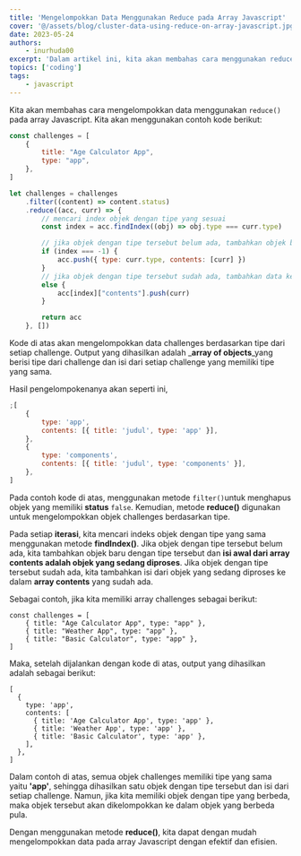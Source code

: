 ```yaml
---
title: 'Mengelompokkan Data Menggunakan Reduce pada Array Javascript'
cover: '@/assets/blog/cluster-data-using-reduce-on-array-javascript.jpg'
date: 2023-05-24
authors:
    - inurhuda00
excerpt: 'Dalam artikel ini, kita akan membahas cara menggunakan reduce() untuk mengelompokkan data pada array Javascript.'
topics: ['coding']
tags:
    - javascript
---
```


Kita akan membahas cara mengelompokkan data menggunakan `reduce()` pada array Javascript. Kita akan menggunakan contoh kode berikut:

```javascript
const challenges = [
    {
        title: "Age Calculator App",
        type: "app",
    },
]

let challenges = challenges
    .filter((content) => content.status)
    .reduce((acc, curr) => {
        // mencari index objek dengan tipe yang sesuai
        const index = acc.findIndex((obj) => obj.type === curr.type)

        // jika objek dengan tipe tersebut belum ada, tambahkan objek baru
        if (index === -1) {
            acc.push({ type: curr.type, contents: [curr] })
        }
        // jika objek dengan tipe tersebut sudah ada, tambahkan data ke dalam array yang sudah ada
        else {
            acc[index]["contents"].push(curr)
        }

        return acc
    }, [])

```

Kode di atas akan mengelompokkan data challenges berdasarkan tipe dari setiap challenge. Output yang dihasilkan adalah \_**array of objects**\_yang berisi tipe dari challenge dan isi dari setiap challenge yang memiliki tipe yang sama.

Hasil pengelompokenanya akan seperti ini,

```javascript
;[
	{
		type: 'app',
		contents: [{ title: 'judul', type: 'app' }],
	},
	{
		type: 'components',
		contents: [{ title: 'judul', type: 'components' }],
	},
]
```

Pada contoh kode di atas, menggunakan metode `filter()`untuk menghapus objek yang memiliki **status** `false`. Kemudian, metode **reduce()** digunakan untuk mengelompokkan objek challenges berdasarkan tipe.

Pada setiap **iterasi**, kita mencari indeks objek dengan tipe yang sama menggunakan metode **findIndex()**. Jika objek dengan tipe tersebut belum ada, kita tambahkan objek baru dengan tipe tersebut dan **isi awal dari array contents adalah objek yang sedang diproses**. Jika objek dengan tipe tersebut sudah ada, kita tambahkan isi dari objek yang sedang diproses ke dalam **array contents** yang sudah ada.

Sebagai contoh, jika kita memiliki array challenges sebagai berikut:

```
const challenges = [
    { title: "Age Calculator App", type: "app" },
    { title: "Weather App", type: "app" },
    { title: "Basic Calculator", type: "app" },
]

```

Maka, setelah dijalankan dengan kode di atas, output yang dihasilkan adalah sebagai berikut:

```
[
  {
    type: 'app',
    contents: [
      { title: 'Age Calculator App', type: 'app' },
      { title: 'Weather App', type: 'app' },
      { title: 'Basic Calculator', type: 'app' },
    ],
  },
]
```

Dalam contoh di atas, semua objek challenges memiliki tipe yang sama yaitu **'app'**, sehingga dihasilkan satu objek dengan tipe tersebut dan isi dari setiap challenge. Namun, jika kita memiliki objek dengan tipe yang berbeda, maka objek tersebut akan dikelompokkan ke dalam objek yang berbeda pula.

Dengan menggunakan metode **reduce()**, kita dapat dengan mudah mengelompokkan data pada array Javascript dengan efektif dan efisien.
